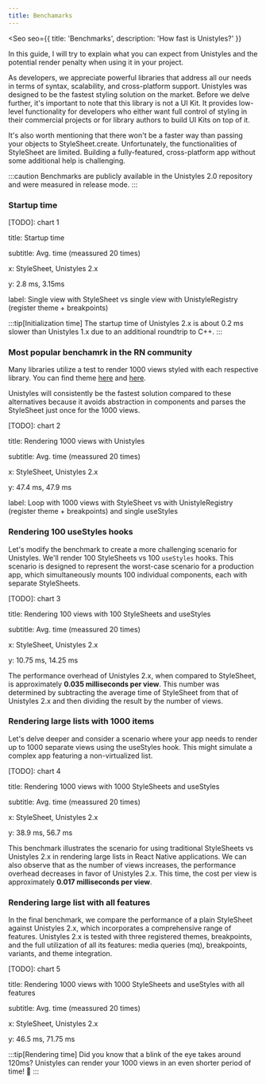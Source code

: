 ```yaml
---
title: Benchamarks
---
```



<Seo
    seo={{
        title: 'Benchmarks',
        description: 'How fast is Unistyles?'
    }}
>

 In this guide, I will try to explain what you can expect from Unistyles and the potential render penalty when using it in your project.

 As developers, we appreciate powerful libraries that address all our needs in terms of syntax, scalability, and cross-platform support. 
 Unistyles was designed to be the fastest styling solution on the market. Before we delve further, it's important to note that this library is not a UI Kit. 
 It provides low-level functionality for developers who either want full control of styling in their commercial projects or for library authors to build UI Kits on top of it.


It's also worth mentioning that there won't be a faster way than passing your objects to StyleSheet.create.
Unfortunately, the functionalities of StyleSheet are limited. Building a fully-featured, cross-platform app without some additional help is challenging.

:::caution
Benchmarks are publicly available in the Unistyles 2.0 repository and were measured in release mode.
:::

### Startup time

[TODO]: chart 1

title: Startup time

subtitle: Avg. time (meassured 20 times)

x: StyleSheet, Unistyles 2.x

y: 2.8 ms, 3.15ms

label: Single view with StyleSheet vs single view with UnistyleRegistry (register theme + breakpoints)


:::tip[Initialization time]
The startup time of Unistyles 2.x is about 0.2 ms slower than Unistyles 1.x due to an additional roundtrip to C++.
:::

### Most popular benchamrk in the RN community

Many libraries utilize a test to render 1000 views styled with each respective library. 
You can find theme [here](https://github.com/efstathiosntonas/react-native-style-libraries-benchmark) 
and [here](https://gluestack.io/ui/docs/performance/benchmarks).

Unistyles will consistently be the fastest solution compared to these alternatives because it avoids 
abstraction in components and parses the StyleSheet just once for the 1000 views.

[TODO]: chart 2

title: Rendering 1000 views with Unistyles

subtitle: Avg. time (meassured 20 times)

x: StyleSheet, Unistyles 2.x

y: 47.4 ms, 47.9 ms

label: Loop with 1000 views with StyleSheet vs with UnistyleRegistry (register theme + breakpoints) and single useStyles

### Rendering 100 useStyles hooks

Let's modify the benchmark to create a more challenging scenario for Unistyles. We'll render 100 StyleSheets vs 100 `useStyles` hooks. 
This scenario is designed to represent the worst-case scenario for a production app, which simultaneously mounts 100 individual components, each with separate StyleSheets.

[TODO]: chart 3

title: Rendering 100 views with 100 StyleSheets and useStyles

subtitle: Avg. time (meassured 20 times)

x: StyleSheet, Unistyles 2.x

y: 10.75 ms, 14.25 ms

The performance overhead of Unistyles 2.x, when compared to StyleSheet, is approximately **0.035 milliseconds per view**. 
This number was determined by subtracting the average time of StyleSheet from that of Unistyles 2.x and then dividing the result by the number of views.

### Rendering large lists with 1000 items

Let's delve deeper and consider a scenario where your app needs to render up to 1000 separate views using the useStyles hook. 
This might simulate a complex app featuring a non-virtualized list.

[TODO]: chart 4

title: Rendering 1000 views with 1000 StyleSheets and useStyles

subtitle: Avg. time (meassured 20 times)

x: StyleSheet, Unistyles 2.x

y: 38.9 ms, 56.7 ms

This benchmark illustrates the scenario for using traditional StyleSheets vs Unistyles 2.x in rendering large lists in React Native applications. We can also observe that as the number of views increases, the performance overhead decreases in favor of Unistyles 2.x. 
This time, the cost per view is approximately **0.017 milliseconds per view**.

### Rendering large list with all features

In the final benchmark, we compare the performance of a plain StyleSheet against Unistyles 2.x, which incorporates a comprehensive range of features. Unistyles 2.x is tested with three registered themes, 
breakpoints, and the full utilization of all its features: media queries (mq), breakpoints, variants, and theme integration.

[TODO]: chart 5

title: Rendering 1000 views with 1000 StyleSheets and useStyles with all features

subtitle: Avg. time (meassured 20 times)

x: StyleSheet, Unistyles 2.x

y: 46.5 ms, 71.75 ms

:::tip[Rendering time]
Did you know that a blink of the eye takes around 120ms? 
Unistyles can render your 1000 views in an even shorter period of time! 👀
:::

</Seo>
